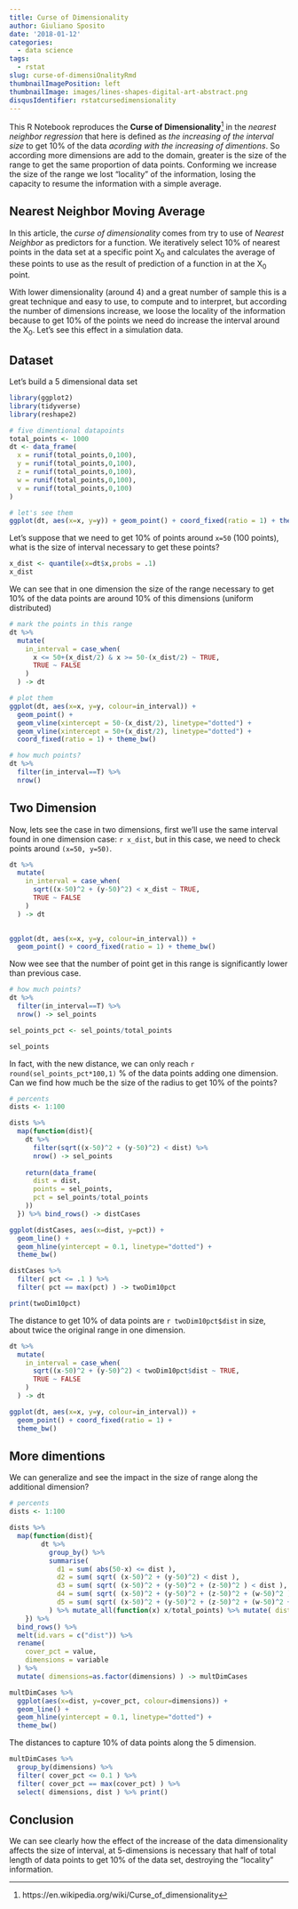 ```yaml
---
title: Curse of Dimensionality
author: Giuliano Sposito
date: '2018-01-12'
categories:
  - data science
tags:
  - rstat
slug: curse-of-dimensiOnalityRmd
thumbnailImagePosition: left
thumbnailImage: images/lines-shapes-digital-art-abstract.png
disqusIdentifier: rstatcursedimensionality
---
```


This R Notebook reproduces the **Curse of Dimensionality**[^1] in the _nearest neighbor regression_ that here is defined as *the increasing of the interval size* to get 10% of the data *acording with the increasing of dimentions*. So according more dimensions are add to the domain, greater is the size of the range to get the same proportion of data points. Conforming we increase the size of the range we lost "locality" of the information, losing the capacity to resume the information with a simple average.

## Nearest Neighbor Moving Average

In this article, the _curse of dimensionality_ comes from try to use of _Nearest Neighbor_ as predictors for a function. We iteratively select 10% of nearest points in the data set at a specific point X~0~ and calculates the average of these points to use as the result of  prediction of a function in at the X~0~ point.

With lower dimensionality (around 4) and a great number of sample this is a great technique and easy to use, to compute and to interpret, but according the number of dimensions increase, we loose the locality of the information because to get 10% of the points we need do increase the interval around the X~0~. Let's see this effect in a simulation data.

## Dataset

Let's build a 5 dimensional data set 

```r
library(ggplot2)
library(tidyverse)
library(reshape2)
```

```r
# five dimentional datapoints
total_points <- 1000
dt <- data_frame(
  x = runif(total_points,0,100),
  y = runif(total_points,0,100),
  z = runif(total_points,0,100),
  w = runif(total_points,0,100),
  v = runif(total_points,0,100)
)

# let's see them
ggplot(dt, aes(x=x, y=y)) + geom_point() + coord_fixed(ratio = 1) + theme_bw()

```

Let's suppose that we need to get 10% of points around `x=50` (100 points), what is the size of interval necessary to get these points?

```r
x_dist <- quantile(x=dt$x,probs = .1)
x_dist
```

We can see that in one dimension the size of the range necessary to get 10% of the data points are around 10% of this dimensions (uniform distributed)

```r

# mark the points in this range
dt %>%
  mutate(
    in_interval = case_when(
      x <= 50+(x_dist/2) & x >= 50-(x_dist/2) ~ TRUE,
      TRUE ~ FALSE
    )
  ) -> dt

# plot them
ggplot(dt, aes(x=x, y=y, colour=in_interval)) +
  geom_point() +
  geom_vline(xintercept = 50-(x_dist/2), linetype="dotted") +
  geom_vline(xintercept = 50+(x_dist/2), linetype="dotted") +
  coord_fixed(ratio = 1) + theme_bw()

# how much points?
dt %>%
  filter(in_interval==T) %>%
  nrow()

```

## Two Dimension

Now, lets see the case in two dimensions, first we'll use the same interval found in one dimension case: `r x_dist`, but in this case, we need to check points around `(x=50, y=50)`.

```r

dt %>%
  mutate(
    in_interval = case_when(
      sqrt((x-50)^2 + (y-50)^2) < x_dist ~ TRUE,
      TRUE ~ FALSE
    )
  ) -> dt
      

ggplot(dt, aes(x=x, y=y, colour=in_interval)) +
  geom_point() + coord_fixed(ratio = 1) + theme_bw()
```

Now wee see that the number of point get in this range is significantly lower than previous case.

```r
# how much points?
dt %>%
  filter(in_interval==T) %>%
  nrow() -> sel_points

sel_points_pct <- sel_points/total_points

sel_points

```

In fact, with the new distance, we can only reach `r round(sel_points_pct*100,1)` % of the data points adding one dimension. Can we find how much be the size of the radius to get 10% of the points?

```r

# percents 
dists <- 1:100

dists %>%
  map(function(dist){
    dt %>%
      filter(sqrt((x-50)^2 + (y-50)^2) < dist) %>%
      nrow() -> sel_points
    
    return(data_frame(
      dist = dist,
      points = sel_points,
      pct = sel_points/total_points
    ))
  }) %>% bind_rows() -> distCases

ggplot(distCases, aes(x=dist, y=pct)) +
  geom_line() +
  geom_hline(yintercept = 0.1, linetype="dotted") + 
  theme_bw()

distCases %>%
  filter( pct <= .1 ) %>%
  filter( pct == max(pct) ) -> twoDim10pct

print(twoDim10pct)

```

The distance to get 10% of data points are `r twoDim10pct$dist` in size, about twice the original range in one dimension.

```r
dt %>%
  mutate(
    in_interval = case_when(
      sqrt((x-50)^2 + (y-50)^2) < twoDim10pct$dist ~ TRUE,
      TRUE ~ FALSE
    )
  ) -> dt

ggplot(dt, aes(x=x, y=y, colour=in_interval)) +
  geom_point() + coord_fixed(ratio = 1) +
  theme_bw()

```

## More dimentions

We can generalize and see the impact in the size of range along the additional dimension?

```r
# percents 
dists <- 1:100

dists %>%
  map(function(dist){
        dt %>% 
          group_by() %>%
          summarise(
            d1 = sum( abs(50-x) <= dist ),
            d2 = sum( sqrt( (x-50)^2 + (y-50)^2) < dist ),
            d3 = sum( sqrt( (x-50)^2 + (y-50)^2 + (z-50)^2 ) < dist ),
            d4 = sum( sqrt( (x-50)^2 + (y-50)^2 + (z-50)^2 + (w-50)^2 ) < dist ),
            d5 = sum( sqrt( (x-50)^2 + (y-50)^2 + (z-50)^2 + (w-50)^2 + (v-50)^2 ) < dist )
          ) %>% mutate_all(function(x) x/total_points) %>% mutate( dist=dist )
    }) %>%
  bind_rows() %>% 
  melt(id.vars = c("dist")) %>%
  rename( 
    cover_pct = value,
    dimensions = variable
  ) %>%
  mutate( dimensions=as.factor(dimensions) ) -> multDimCases

multDimCases %>%
  ggplot(aes(x=dist, y=cover_pct, colour=dimensions)) +
  geom_line() +
  geom_hline(yintercept = 0.1, linetype="dotted") + 
  theme_bw() 
```

The distances to capture 10% of data points along the 5 dimension.

```r
multDimCases %>% 
  group_by(dimensions) %>%
  filter( cover_pct <= 0.1 ) %>%
  filter( cover_pct == max(cover_pct) ) %>%
  select( dimensions, dist ) %>% print()
```

## Conclusion

We can see clearly how the effect of the increase of the data dimensionality affects the size of interval, at 5-dimensions is necessary that half of total length of data points to get 10% of the data set, destroying the "locality" information. 

[^1]: https://en.wikipedia.org/wiki/Curse_of_dimensionality